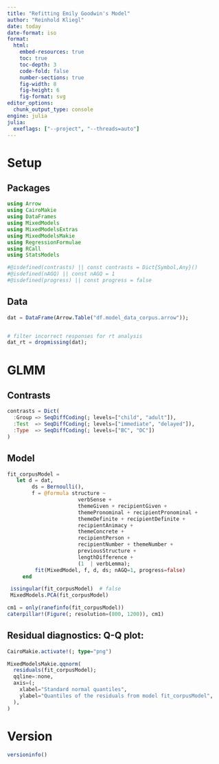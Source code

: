 ```yaml
---
title: "Refitting Emily Goodwin's Model"
author: "Reinhold Kliegl"
date: today
date-format: iso
format: 
  html:
    embed-resources: true
    toc: true
    toc-depth: 3
    code-fold: false
    number-sections: true
    fig-width: 8
    fig-height: 6
    fig-format: svg
editor_options: 
  chunk_output_type: console
engine: julia
julia: 
  exeflags: ["--project", "--threads=auto"]
---
```



# Setup

## Packages

```julia
using Arrow
using CairoMakie
using DataFrames
using MixedModels
using MixedModelsExtras
using MixedModelsMakie
using RegressionFormulae
using RCall
using StatsModels
```

```julia
#@isdefined(contrasts) || const contrasts = Dict{Symbol,Any}()
#@isdefined(nAGQ) || const nAGQ = 1
#@isdefined(progress) || const progress = false
```

## Data

```julia
dat = DataFrame(Arrow.Table("df.model_data_corpus.arrow"));


# filter incorrect responses for rt analysis
dat_rt = dropmissing(dat); 
```

# GLMM

## Contrasts

```julia
contrasts = Dict(
  :Group => SeqDiffCoding(; levels=["child", "adult"]),
  :Test  => SeqDiffCoding(; levels=["immediate", "delayed"]),
  :Type  => SeqDiffCoding(; levels=["BC", "DC"])
)
```

## Model  

```julia

fit_corpusModel = 
   let d = dat, 
        ds = Bernoulli(),
        f = @formula structure ~
                       verbSense +
                       themeGiven + recipientGiven +
                       themePronominal + recipientPronominal +
                       themeDefinite + recipientDefinite +
                       recipientAnimacy +
                       themeConcrete +
                       recipientPerson +
                       recipientNumber + themeNumber +
                       previousStructure +
                       lengthDifference +
                       (1  | verbLemma);
         fit(MixedModel, f, d, ds; nAGQ=1, progress=false)
     end

 issingular(fit_corpusModel)  # false
 MixedModels.PCA(fit_corpusModel)  
```  

```julia
cm1 = only(ranefinfo(fit_corpusModel))
caterpillar!(Figure(; resolution=(800, 1200)), cm1)
```

## Residual diagnostics:  Q-Q plot: 

```julia
CairoMakie.activate!(; type="png")

MixedModelsMakie.qqnorm(
  residuals(fit_corpusModel);
  qqline=:none,
  axis=(;
    xlabel="Standard normal quantiles",
    ylabel="Quantiles of the residuals from model fit_corpusModel",
  ),
)
```


# Version
```julia
versioninfo()
```

